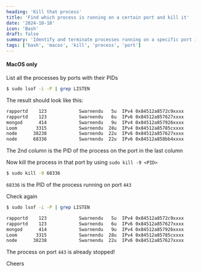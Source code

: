 ```yaml
---
heading: 'Kill that process'
title: 'Find which process is running on a certain port and kill it'
date: '2024-10-18'
icon: 'Bash'
draft: false
summary: 'Identify and terminate processes running on a specific port in your dev environment.'
tags: ['bash', 'macos', 'kill', 'process', 'port']
---
```


#### <Twemoji emoji="warning" /> MacOS only

List all the processes by ports with their PIDs

```bash
$ sudo lsof -i -P | grep LISTEN
```

The result should look like this:

```bash
rapportd    123            Swarnendu   5u  IPv4 0x84512a8572c9xxxx      0t0    TCP *:62003 (LISTEN)
rapportd    123            Swarnendu   6u  IPv6 0x84512a857627xxxx      0t0    TCP *:62003 (LISTEN)
mongod      414            Swarnendu   9u  IPv4 0x84512a857926xxxx      0t0    TCP localhost:27017 (LISTEN)
Loom       3315            Swarnendu  28u  IPv4 0x84512a85785cxxxx      0t0    TCP localhost:11223 (LISTEN)
node      38238            Swarnendu  22u  IPv6 0x84512a857627xxxx      0t0    TCP *:5000 (LISTEN)
node      68336            Swarnendu  22u  IPv6 0x84512a858bb4xxxx      0t0    TCP *:443 (LISTEN)
```

The 2nd column is the PID of the process on the port in the last column

Now kill the process in that port by using `sudo kill -9 <PID>`

```bash
$ sudo kill -9 68336
```

`68336` is the PID of the process running on port `443`

Check again

```bash
$ sudo lsof -i -P | grep LISTEN

rapportd    123            Swarnendu   5u  IPv4 0x84512a8572c9xxxx      0t0    TCP *:62003 (LISTEN)
rapportd    123            Swarnendu   6u  IPv6 0x84512a857627xxxx      0t0    TCP *:62003 (LISTEN)
mongod      414            Swarnendu   9u  IPv4 0x84512a857926xxxx      0t0    TCP localhost:27017 (LISTEN)
Loom       3315            Swarnendu  28u  IPv4 0x84512a85785cxxxx      0t0    TCP localhost:11223 (LISTEN)
node      38238            Swarnendu  22u  IPv6 0x84512a857627xxxx      0t0    TCP *:5000 (LISTEN)
```

The process on port `443` is already stopped!

Cheers <Twemoji emoji="clinking-beer-mugs" />
